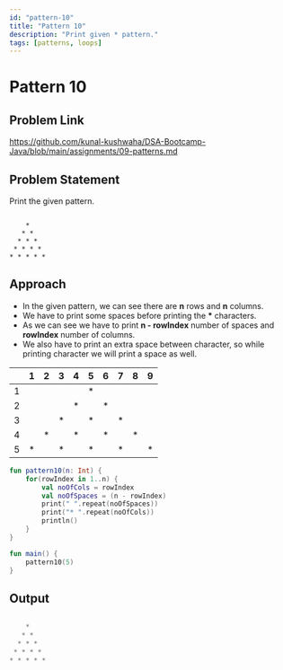 ```yaml
---
id: "pattern-10"
title: "Pattern 10"
description: "Print given * pattern."
tags: [patterns, loops]
---
```




# Pattern 10

## Problem Link

https://github.com/kunal-kushwaha/DSA-Bootcamp-Java/blob/main/assignments/09-patterns.md

## Problem Statement

Print the given pattern.

```text

    * 
   * * 
  * * * 
 * * * * 
* * * * * 

```
## Approach

- In the given pattern, we can see there are **n** rows and **n** columns.
- We have to print some spaces before printing the **\*** characters.
- As we can see we have to print **n - rowIndex** number of spaces and **rowIndex** number of columns. 
- We also have to print an extra space between character, so while printing character we will print a space as well.

<TableWrapper rows="5" cols="5">

|   	| 1 	| 2 	| 3 	| 4 	| 5 	| 6 	| 7 	| 8 	| 9 	|
|:-:	|:-:	|:-:	|:-:	|:-:	|:-:	|:-:	|:-:	|:-:	|:-:	|
| 1 	|   	|   	|   	|   	| * 	|   	|   	|   	|   	|
| 2 	|   	|   	|   	| * 	|   	| * 	|   	|   	|   	|
| 3 	|   	|   	| * 	|   	| * 	|   	| * 	|   	|   	|
| 4 	|   	| * 	|   	| * 	|   	| * 	|   	| * 	|   	|
| 5 	| * 	|   	| * 	|   	| * 	|   	| * 	|   	| * 	|

</TableWrapper>

<Tabs>
<TabItem value="kotlin" label="Kotlin">
<SolutionAuthor name="@msvhora"/>

```kt
fun pattern10(n: Int) {
    for(rowIndex in 1..n) {
		val noOfCols = rowIndex
        val noOfSpaces = (n - rowIndex)
        print(" ".repeat(noOfSpaces))
        print("* ".repeat(noOfCols))
        println()
    }
}

fun main() {	
    pattern10(5)
}
```
</TabItem>
</Tabs>

## Output

```kt

    * 
   * * 
  * * * 
 * * * * 
* * * * * 

```